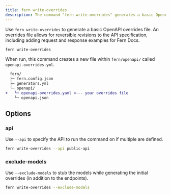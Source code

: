 ```yaml
---
title: fern write-overrides
description: The command "fern write-overrides" generates a basic OpenAPI overrides file.
---
```


Use `fern write-overrides` to generate a basic OpenAPI overrides file. An overrides file allows for 
reversible revisions to the API specification, including adding request and response examples for Fern Docs.

```bash
fern write-overrides
```

When run, this command creates a new file within `fern/openapi/` called `openapi-overrides.yml`. 

```diff {5}
  fern/
  ├─ fern.config.json
  ├─ generators.yml
  └─ openapi/
+   └─ openapi-overrides.yaml <--- your overrides file
    └─ openapi.json
```

## Options

### api

Use `--api` to specify the API to run the command on if multiple are defined.  

```bash
fern write-overrides --api public-api
```

### exclude-models

Use `--exclude-models` to stub the models while generating the initial overrides (in addition to the endpoints).

```bash
fern write-overrides --exclude-models
```